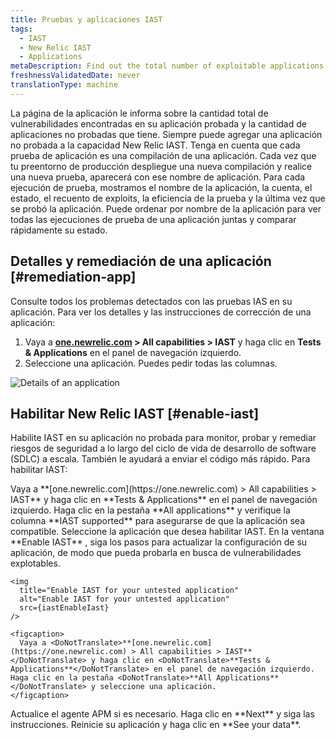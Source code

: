 ```yaml
---
title: Pruebas y aplicaciones IAST
tags:
  - IAST
  - New Relic IAST
  - Applications
metaDescription: Find out the total number of exploitable applications and safe applications you have.
freshnessValidatedDate: never
translationType: machine
---
```




La página de la aplicación le informa sobre la cantidad total de vulnerabilidades encontradas en su aplicación probada y la cantidad de aplicaciones no probadas que tiene. Siempre puede agregar una aplicación no probada a la capacidad New Relic IAST. Tenga en cuenta que cada prueba de aplicación es una compilación de una aplicación. Cada vez que tu preentorno de producción despliegue una nueva compilación y realice una nueva prueba, aparecerá con ese nombre de aplicación. Para cada ejecución de prueba, mostramos el nombre de la aplicación, la cuenta, el estado, el recuento de exploits, la eficiencia de la prueba y la última vez que se probó la aplicación. Puede ordenar por nombre de la aplicación para ver todas las ejecuciones de prueba de una aplicación juntas y comparar rápidamente su estado.

## Detalles y remediación de una aplicación [#remediation-app]

Consulte todos los problemas detectados con las pruebas IAS en su aplicación. Para ver los detalles y las instrucciones de corrección de una aplicación:

1. Vaya a <DoNotTranslate>**[one.newrelic.com](https://one.newrelic.com) > All capabilities > IAST**</DoNotTranslate> y haga clic en <DoNotTranslate>**Tests & Applications**</DoNotTranslate> en el panel de navegación izquierdo.
2. Seleccione una aplicación. Puedes pedir todas las columnas.

<img
  title="Details of an application"
  alt="Details of an application"
  src={iastCoverageSummary}
/>

## Habilitar New Relic IAST [#enable-iast]

Habilite IAST en su aplicación no probada para monitor, probar y remediar riesgos de seguridad a lo largo del ciclo de vida de desarrollo de software (SDLC) a escala. También le ayudará a enviar el código más rápido. Para habilitar IAST:

<Steps>
  <Step>
    Vaya a <DoNotTranslate>**[one.newrelic.com](https://one.newrelic.com) > All capabilities > IAST**</DoNotTranslate> y haga clic en <DoNotTranslate>**Tests & Applications**</DoNotTranslate> en el panel de navegación izquierdo.  

  </Step>

  <Step>
    Haga clic en la pestaña <DoNotTranslate>**All applications**</DoNotTranslate> y verifique la columna <DoNotTranslate>**IAST supported**</DoNotTranslate> para asegurarse de que la aplicación sea compatible. Seleccione la aplicación que desea habilitar IAST.  

  </Step>

  <Step>
    En la ventana <DoNotTranslate>**Enable IAST**</DoNotTranslate> , siga los pasos para actualizar la configuración de su aplicación, de modo que pueda probarla en busca de vulnerabilidades explotables.

    <img
      title="Enable IAST for your untested application"
      alt="Enable IAST for your untested application"
      src={iastEnableIast}
    />

    <figcaption>
      Vaya a <DoNotTranslate>**[one.newrelic.com](https://one.newrelic.com) > All capabilities > IAST**</DoNotTranslate> y haga clic en <DoNotTranslate>**Tests & Applications**</DoNotTranslate> en el panel de navegación izquierdo. Haga clic en la pestaña <DoNotTranslate>**All Applications**</DoNotTranslate> y seleccione una aplicación.
    </figcaption>
  </Step>

  <Step>
    Actualice el agente APM si es necesario.
  </Step>

  <Step>
    Haga clic en <DoNotTranslate>**Next**</DoNotTranslate> y siga las instrucciones.  

  </Step>

  <Step>
    Reinicie su aplicación y haga clic en <DoNotTranslate>**See your data**</DoNotTranslate>.  

  </Step>
</Steps>